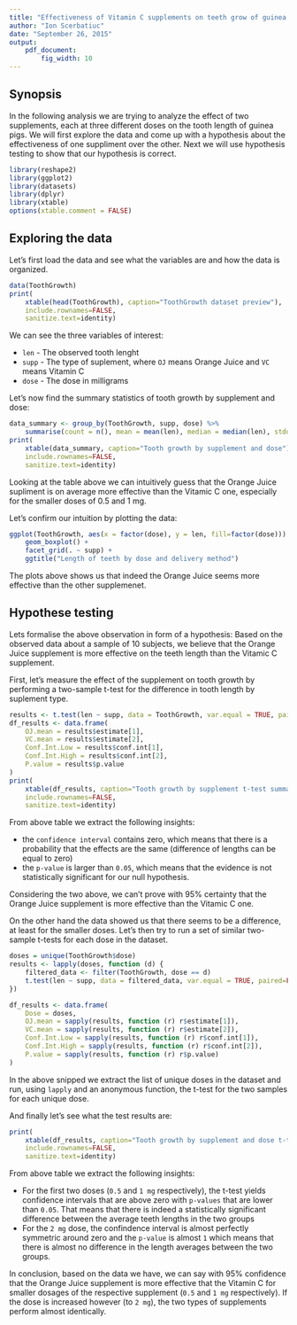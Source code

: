 ```yaml
---
title: "Effectiveness of Vitamin C supplements on teeth grow of guinea pigs"
author: "Ion Scerbatiuc"
date: "September 26, 2015"
output: 
    pdf_document:
        fig_width: 10
---
```


## Synopsis

In the following analysis we are trying to analyze the effect of two supplements, each at three different doses on the tooth length of guinea pigs. We will first explore the data and come up with a hypothesis about the effectiveness of one suppliment over the other. Next we will use hypothesis testing to show that our hypothesis is correct.

```r
library(reshape2)
library(ggplot2)
library(datasets)
library(dplyr)
library(xtable)
options(xtable.comment = FALSE)
```

## Exploring the data

Let's first load the data and see what the variables are and how the data is organized.

```r
data(ToothGrowth)
print(
    xtable(head(ToothGrowth), caption="ToothGrowth dataset preview"), 
    include.rownames=FALSE, 
    sanitize.text=identity)
```

We can see the three variables of interest: 

* `len` - The observed tooth lenght
* `supp` - The type of suplement, where `OJ` means Orange Juice and `VC` means Vitamin C
* `dose` - The dose in milligrams

Let's now find the summary statistics of tooth growth by supplement and dose:

```r
data_summary <- group_by(ToothGrowth, supp, dose) %>%
    summarise(count = n(), mean = mean(len), median = median(len), stddev = sd(len))
print(
    xtable(data_summary, caption="Tooth growth by supplement and dose"),
    include.rownames=FALSE, 
    sanitize.text=identity)
```

Looking at the table above we can intuitively guess that the Orange Juice supliment is on average more effective than the Vitamic C one, especially for the smaller doses of 0.5 and 1 mg.

Let's confirm our intuition by plotting the data:

```r
ggplot(ToothGrowth, aes(x = factor(dose), y = len, fill=factor(dose))) + 
    geom_boxplot() + 
    facet_grid(. ~ supp) +
    ggtitle("Length of teeth by dose and delivery method")
```

The plots above shows us that indeed the Orange Juice seems more effective than the other supplemenet. 

## Hypothese testing

Lets formalise the above observation in form of a hypothesis: Based on the observed data about a sample of 10 subjects, we believe that the Orange Juice supplement is more effective on the teeth length than the Vitamic C supplement.

First, let's measure the effect of the supplement on tooth growth by performing a two-sample t-test for the difference in tooth length by suplement type.

```r
results <- t.test(len ~ supp, data = ToothGrowth, var.equal = TRUE, paired=FALSE)
df_results <- data.frame(
    OJ.mean = results$estimate[1],
    VC.mean = results$estimate[2],
    Conf.Int.Low = results$conf.int[1],
    Conf.Int.High = results$conf.int[2],
    P.value = results$p.value
)
print(
    xtable(df_results, caption="Tooth growth by supplement t-test summary"),
    include.rownames=FALSE, 
    sanitize.text=identity)
```

From above table we extract the following insights: 

* the `confidence interval` contains zero, which means that there is a probability that the effects are the same (difference of lengths can be equal to zero)
* the `p-value` is larger than `0.05`, which means that the evidence is not statistically significant for our null hypothesis.

Considering the two above, we can't prove with 95% certainty that the Orange Juice supplement is more effective than the Vitamic C one. 

On the other hand the data showed us that there seems to be a difference, at least for the smaller doses. Let's then try to run a set of similar two-sample t-tests for each dose in the dataset.

```r
doses = unique(ToothGrowth$dose)
results <- lapply(doses, function (d) {
    filtered_data <- filter(ToothGrowth, dose == d)
    t.test(len ~ supp, data = filtered_data, var.equal = TRUE, paired=FALSE)
})

df_results <- data.frame(
    Dose = doses,
    OJ.mean = sapply(results, function (r) r$estimate[1]),
    VC.mean = sapply(results, function (r) r$estimate[2]),
    Conf.Int.Low = sapply(results, function (r) r$conf.int[1]),
    Conf.Int.High = sapply(results, function (r) r$conf.int[2]),
    P.value = sapply(results, function (r) r$p.value)
)
```

In the above snipped we extract the list of unique doses in the dataset and run, using `lapply` and an anonymous function, the t-test for the two samples for each unique dose.

And finally let's see what the test results are:

```r
print(
    xtable(df_results, caption="Tooth growth by supplement and dose t-test summary"),
    include.rownames=FALSE, 
    sanitize.text=identity)
```

From above table we extract the following insights: 

* For the first two doses (`0.5` and `1 mg` respectively), the t-test yields confidence intervals that are above zero with `p-values` that are lower than `0.05`. That means that there is indeed a statistically significant difference between the average teeth lengths in the two groups
* For the `2 mg` dose, the confindence interval is almost perfectly symmetric around zero and the `p-value` is almost `1` which means that there is almost no difference in the length averages between the two groups.

In conclusion, based on the data we have, we can say with 95% confidence that the Orange Juice supplement is more effective that the Vitamin C for smaller dosages of the respective supplement (`0.5` and `1 mg` respectively). If the dose is increased however (to `2 mg`), the two types of supplements perform almost identically.
